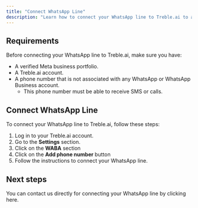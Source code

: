 ```yaml
---
title: "Connect WhatsApp Line"
description: "Learn how to connect your WhatsApp line to Treble.ai to automate and optimize your WhatsApp messaging processes."
---
```


## Requirements

Before connecting your WhatsApp line to Treble.ai, make sure you have:

- A verified Meta business portfolio.
- A Treble.ai account.
- A phone number that is not associated with any WhatsApp or WhatsApp Business account.
    - This phone number must be able to receive SMS or calls.

## Connect WhatsApp Line

To connect your WhatsApp line to Treble.ai, follow these steps:

1. Log in to your Treble.ai account.
2. Go to the **Settings** section.
3. Click on the **WABA** section
4. Click on the **Add phone number** button
5. Follow the instructions to connect your WhatsApp line.

## Next steps

<CardGroup cols={2}>
    <Card 
        title="Line connection assistance" 
        icon="whatsapp"
        href="https://wa.me/573017674256"
    >
        You can contact us directly for connecting your WhatsApp line by clicking here.
    </Card>
</CardGroup> 